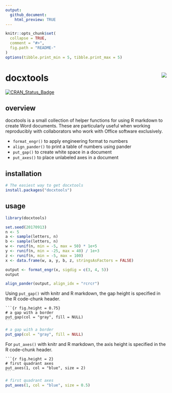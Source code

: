 ```yaml
---
output:
  github_document:
    html_preview: TRUE
---
```


```r
knitr::opts_chunk$set(
  collapse = TRUE,
  comment = "#>",
  fig.path = "README-"
)
options(tibble.print_min = 5, tibble.print_max = 5)
```

# docxtools <img src="man/figures/logo.png" align="right" />

[![CRAN_Status_Badge](http://www.r-pkg.org/badges/version/docxtools)](http://cran.r-project.org/package=docxtools)


## overview

docxtools is a small collection of helper functions for using R markdown to create Word documents. These are particularly useful when working reproducibly with collaborators who work with Office software exclusively.  

- `format_engr()` to apply engineering format to numbers  
- `align_pander()` to print a table of numbers using pander
- `put_gap()`  to create white space in a document 
- `put_axes()` to place unlabeled axes in a document 


## installation  

```r
# The easiest way to get docxtools
install.packages("docxtools")
```


## usage 

```r
library(docxtools)

set.seed(20170913)
n <- 5
a <- sample(letters, n)
b <- sample(letters, n)
w <- runif(n, min = -5, max = 50) * 1e+5
y <- runif(n, min = -25, max = 40) / 1e+3
z <- runif(n, min = -5, max = 100)
x <- data.frame(w, a, y, b, z, stringsAsFactors = FALSE)

output <- format_engr(x, sigdig = c(3, 4, 5))
output

align_pander(output, align_idx = "rcrcr")
```

Using `put_gap()` with knitr and R markdown, the gap height is specified in the R code-chunk header. 

<pre class="r"><code>```{r fig.height = 0.75}
# a gap with a border
put_gap(col = "gray", fill = NULL)
<code>```</code></code></pre>

```r
# a gap with a border
put_gap(col = "gray", fill = NULL)
```

For `put_axes()` with knitr and R markdown, the axis height is specified in the R code-chunk header. 

<pre class="r"><code>```{r fig.height = 2}
# first quadrant axes
put_axes(1, col = "blue", size = 2)
<code>```</code></code></pre>

```r
# first quadrant axes
put_axes(1, col = "blue", size = 0.5)
```

